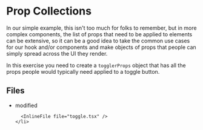 # Prop Collections

In our simple example, this isn't too much for folks to remember, but in more
complex components, the list of props that need to be applied to elements can be
extensive, so it can be a good idea to take the common use cases for our hook
and/or components and make objects of props that people can simply spread across
the UI they render.

In this exercise you need to create a `togglerProps` object that has all the
props people would typically need applied to a toggle button.

<section id="files" className="not-prose">
  <h2>Files</h2>

  <ul>
    <li data-state="modified">
      <span>modified</span>

      <InlineFile file="toggle.tsx" />
    </li>

  </ul>
</section>

